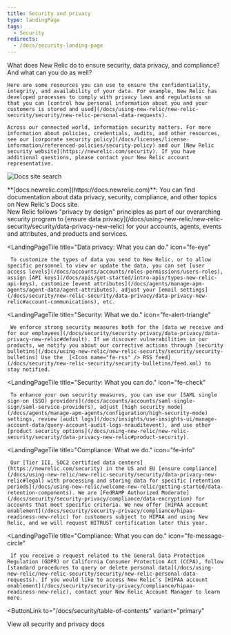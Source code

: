 ```yaml
---
title: Security and privacy
type: landingPage
tags:
  - Security
redirects:
  - /docs/security-landing-page
---
```


<LandingPageHero>
  <HeroContent>
    What does New Relic do to ensure security, data privacy, and compliance? And what can you do as well?

    Here are some resources you can use to ensure the confidentiality, integrity, and availability of your data. For example, New Relic has developed processes to comply with privacy laws and regulations so that you can [control how personal information about you and your customers is stored and used](/docs/using-new-relic/new-relic-security/security/new-relic-personal-data-requests).

    Across our connected world, information security matters. For more information about policies, credentials, audits, and other resources, see our [corporate security policy](/docs/licenses/license-information/referenced-policies/security-policy) and our [New Relic security website](https://newrelic.com/security). If you have additional questions, please contact your New Relic account representative.
  </HeroContent>

  ![Docs site search](./images/docs-site-search.png "Docs site search")

  <figcaption>
    **[docs.newrelic.com](https://docs.newrelic.com)**: You can find documentation about data privacy, security, compliance, and other topics on New Relic's Docs site.
  </figcaption>
</LandingPageHero>

<LandingPageTileGrid>
  <LandingPageTile
    title="Data privacy: What we do."
    icon="fe-lock"
  >
     New Relic follows "privacy by design" principles as part of our overarching security program to [ensure data privacy](/docs/using-new-relic/new-relic-security/security/data-privacy-new-relic) for your accounts, agents, events and attributes, and products and services.
  </LandingPageTile>

  <LandingPageTile
    title="Data privacy: What you can do."
    icon="fe-eye"
  >
     To customize the types of data you send to New Relic, or to allow specific personnel to view or update the data, you can set [user access levels](/docs/accounts/accounts/roles-permissions/users-roles), assign [API keys](/docs/apis/get-started/intro-apis/types-new-relic-api-keys), customize [event attributes](/docs/agents/manage-apm-agents/agent-data/agent-attributes), adjust your [email settings](/docs/security/new-relic-security/data-privacy/data-privacy-new-relic#account-communications), etc.
  </LandingPageTile>

  <LandingPageTile
    title="Security: What we do."
    icon="fe-alert-triangle"
  >
     We enforce strong security measures both for the [data we receive and for our employees](/docs/security/security-privacy/data-privacy/data-privacy-new-relic#default). If we discover vulnerabilities in our products, we notify you about our corrective actions through [security bulletins](/docs/using-new-relic/new-relic-security/security/security-bulletins) Use the  [<Icon name="fe-rss" /> RSS feed](/docs/security/new-relic-security/security-bulletins/feed.xml) to stay notified.
  </LandingPageTile>

  <LandingPageTile
    title="Security: What you can do."
    icon="fe-check"
  >
     To enhance your own security measures, you can use our [SAML single sign-on (SSO) providers](/docs/accounts/accounts/saml-single-sign/saml-service-providers), adjust [high security mode](/docs/agents/manage-apm-agents/configuration/high-security-mode) settings, review [audit logs](/docs/insights/use-insights-ui/manage-account-data/query-account-audit-logs-nrauditevent), and use other [product security options](/docs/using-new-relic/new-relic-security/security/data-privacy-new-relic#product-security).
  </LandingPageTile>

  <LandingPageTile
    title="Compliance: What we do."
    icon="fe-info"
  >
     Our [Tier III, SOC2 certified data centers](https://newrelic.com/security) in the US and EU [ensure compliance](/docs/using-new-relic/new-relic-security/security/data-privacy-new-relic#legal) with processing and storing data for specific [retention periods](/docs/using-new-relic/welcome-new-relic/getting-started/data-retention-components). We are [FedRAMP Authorized Moderate](/docs/security/security-privacy/compliance/data-encryption) for accounts that meet specific criteria. We now offer [HIPAA account enablement](/docs/security/security-privacy/compliance/hipaa-readiness-new-relic) for customers subject to HIPAA and using New Relic, and we will request HITRUST certification later this year.
  </LandingPageTile>

  <LandingPageTile
    title="Compliance: What you can do."
    icon="fe-message-circle"
  >
     If you receive a request related to the General Data Protection Regulation (GDPR) or California Consumer Protection Act (CCPA), follow [standard procedures to query or delete personal data](/docs/using-new-relic/new-relic-security/security/new-relic-personal-data-requests). If you would like to access New Relic’s [HIPAA account enablement](/docs/security/security-privacy/compliance/hipaa-readiness-new-relic), contact your New Relic Account Manager to learn more. 
  </LandingPageTile>
</LandingPageTileGrid>

<ButtonLink
  to="/docs/security/table-of-contents"
  variant="primary"
>
  View all security and privacy docs
</ButtonLink>
